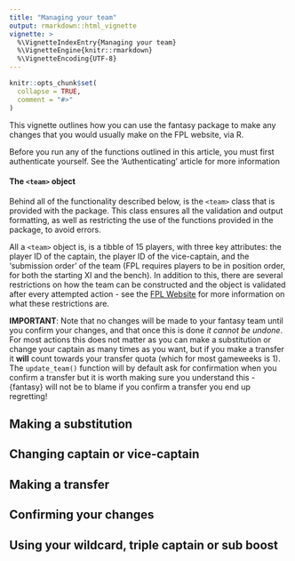 ```yaml
---
title: "Managing your team"
output: rmarkdown::html_vignette
vignette: >
  %\VignetteIndexEntry{Managing your team}
  %\VignetteEngine{knitr::rmarkdown}
  %\VignetteEncoding{UTF-8}
---
```


```r
knitr::opts_chunk$set(
  collapse = TRUE,
  comment = "#>"
)
```
 
This vignette outlines how you can use the fantasy package to make any changes that you would usually make on the FPL website, via R. 

Before you run any of the functions outlined in this article, you must first authenticate yourself. See the 'Authenticating' article for more information

#### The `<team>` object
Behind all of the functionality described below, is the `<team>` class that is provided with the package. This class ensures all the validation and output formatting, as well as restricting the use of the functions provided in the package, to avoid errors.

All a `<team>` object is, is a tibble of 15 players, with three key attributes: the player ID of the captain, the player ID of the vice-captain, and the 'submission order' of the team (FPL requires players to be in position order, for both the starting XI and the bench). In addition to this, there are several restrictions on how the team can be constructed and the object is validated after every attempted action - see the [FPL Website](https://www.premierleague.com/news/1252542) for more information on what these restrictions are.

**IMPORTANT**: Note that no changes will be made to your fantasy team until you confirm your changes, and that once this is done *it cannot be undone*. For most actions this does not matter as you can make a substitution or change your captain as many times as you want, but if you make a transfer it **will** count towards your transfer quota (which for most gameweeks is 1). The `update_team()` function will by default ask for confirmation when you confirm a transfer but it is worth making sure you understand this - {fantasy} will not be to blame if you confirm a transfer you end up regretting!

## Making a substitution

## Changing captain or vice-captain

## Making a transfer

## Confirming your changes

## Using your wildcard, triple captain or sub boost
